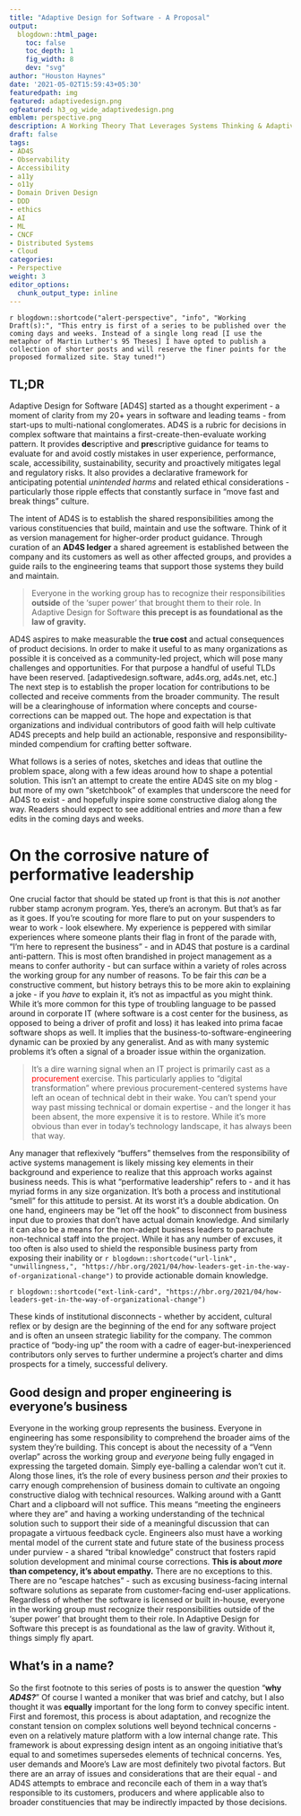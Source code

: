 ```yaml
---
title: "Adaptive Design for Software - A Proposal"
output:
  blogdown::html_page:
    toc: false
    toc_depth: 1
    fig_width: 8
    dev: "svg"
author: "Houston Haynes"
date: '2021-05-02T15:59:43+05:30'
featuredpath: img
featured: adaptivedesign.png
ogfeatured: h3_og_wide_adaptivedesign.png
emblem: perspective.png
description: A Working Theory That Leverages Systems Thinking & Adaptive Management
draft: false
tags:
- AD4S
- Observability
- Accessibility
- a11y
- o11y
- Domain Driven Design
- DDD
- ethics
- AI
- ML
- CNCF
- Distributed Systems
- Cloud
categories: 
- Perspective
weight: 3
editor_options: 
  chunk_output_type: inline
---
```

`r blogdown::shortcode("alert-perspective", "info", "Working Draft(s):", "This entry is first of a series to be published over the coming days and weeks. Instead of a single long read [I use the metaphor of Martin Luther's 95 Theses] I have opted to publish a collection of shorter posts and will reserve the finer points for the proposed formalized site. Stay tuned!")`

## TL;DR

Adaptive Design for Software [AD4S] started as a thought experiment - a moment of clarity from my 20+ years in software and leading teams - from start-ups to multi-national conglomerates. AD4S is a rubric for decisions in complex software that maintains a first-create-then-evaluate working pattern. It provides **de**scriptive and **pre**scriptive guidance for teams to evaluate for and avoid costly mistakes in user experience, performance, scale, accessibility, sustainability, security and proactively mitigates legal and regulatory risks. It also provides a declarative framework for anticipating potential *unintended harms* and related ethical considerations - particularly those ripple effects that constantly surface in "move fast and break things" culture.

The intent of AD4S is to establish the shared responsibilities among the various constituencies that build, maintain and use the software. Think of it as version management for higher-order product guidance. Through curation of an **AD4S ledger** a shared agreement is established between the company and its customers as well as other affected groups, and provides a guide rails to the engineering teams that support those systems they build and maintain. 

> Everyone in the working group has to recognize their responsibilities __outside__ of the 'super power' that brought them to their role. In Adaptive Design for Software __this precept is as foundational as the law of gravity.__

AD4S aspires to make measurable the **true cost** and actual consequences of product decisions. In order to make it useful to as many organizations as possible it is conceived as a community-led project, which will pose many challenges and opportunities. For that purpose a handful of useful TLDs have been reserved. [adaptivedesign.software, ad4s.org, ad4s.net, etc.] The next step is to establish the proper location for contributions to be collected and receive comments from the broader community. The result will be a clearinghouse of information where concepts and course-corrections can be mapped out. The hope and expectation is that organizations and individual contributors of good faith will help cultivate AD4S precepts and help build an actionable, responsive and responsibility-minded compendium for crafting better software.

What follows is a series of notes, sketches and ideas that outline the problem space, along with a few ideas around how to shape a potential solution. This isn't an attempt to create the entire AD4S site on my blog - but more of my own "sketchbook" of examples that underscore the need for AD4S to exist - and hopefully inspire some constructive dialog along the way. Readers should expect to see additional entries and *more* than a few edits in the coming days and weeks.

# On the corrosive nature of performative leadership

One crucial factor that should be stated up front is that this is *not* another rubber stamp acronym program. Yes, there's an acronym. But that's as far as it goes. If you're scouting for more flare to put on your suspenders to wear to work - look elsewhere. My experience is peppered with similar experiences where someone plants their flag in front of the parade with, "I'm here to represent the business" - and in AD4S that posture is a cardinal anti-pattern. This is most often brandished in project management as a means to confer authority - but can surface within a variety of roles across the working group for any number of reasons. To be fair this *can* be a constructive comment, but history betrays this to be more akin to explaining a joke - if you *have* to explain it, it's not as impactful as you might think. While it's more common for this type of troubling language to be passed around in corporate IT (where software is a cost center for the business, as opposed to being a driver of profit and loss) it has leaked into prima facae software shops as well. It implies that the business-to-software-engineering dynamic can be proxied by any generalist. And as with many systemic problems it's often a signal of a broader issue within the organization.

> It's a dire warning signal when an IT project is primarily cast as a <span style="color:red">procurement</span> exercise. This particularly applies to "digital transformation" where previous procurement-centered systems have left an ocean of technical debt in their wake. You can't spend your way past missing technical or domain expertise - and the longer it has been absent, the more expensive it is to restore. While it's more obvious than ever in today's technology landscape, it has always been that way.

Any manager that reflexively "buffers" themselves from the responsibility of active systems management is likely missing key elements in their background and experience to realize that this approach works against business needs. This is what "performative leadership" refers to - and it has myriad forms in any size organization. It's both a process and institutional "smell" for this attitude to persist. At its worst it's a double abdication. On one hand, engineers may be "let off the hook" to disconnect from business input due to proxies that don't have actual domain knowledge. And similarly it can also be a means for the non-adept business leaders to parachute non-technical staff into the project. While it has any number of excuses, it too often is also used to shield the responsible business party from exposing their inability or `r blogdown::shortcode("url-link", "unwillingness,", "https://hbr.org/2021/04/how-leaders-get-in-the-way-of-organizational-change")` to provide actionable domain knowledge. 

`r blogdown::shortcode("ext-link-card", "https://hbr.org/2021/04/how-leaders-get-in-the-way-of-organizational-change")`
<br>

These kinds of institutional disconnects - whether by accident, cultural reflex or by design are the beginning of the end for any software project and is often an unseen strategic liability for the company. The common practice of "body-ing up" the room with a cadre of eager-but-inexperienced contributors only serves to further undermine a project's charter and dims prospects for a timely, successful delivery.

## Good design and proper engineering is everyone's business

Everyone in the working group represents the business. Everyone in engineering has some responsibility to comprehend the broader aims of the system they're building. This concept is about the necessity of a "Venn overlap" across the working group and *everyone* being fully engaged in expressing the targeted domain. Simply eye-balling a calendar won't cut it. Along those lines, it's the role of every business person *and* their proxies to carry enough comprehension of business domain to cultivate an ongoing constructive dialog with technical resources. Walking around with a Gantt Chart and a clipboard will not suffice. This means "meeting the engineers where they are" and having a working understanding of the technical solution such to support their side of a meaningful discussion that can propagate a virtuous feedback cycle. Engineers also must have a working mental model of the current state and future state of the business process under purview - a shared "tribal knowledge" construct that fosters rapid solution development and minimal course corrections. __This is about *more* than competency, it's about empathy.__ There are no exceptions to this. There are no "escape hatches" - such as excusing business-facing internal software solutions as separate from customer-facing end-user applications. Regardless of whether the software is licensed or built in-house, everyone in the working group must recognize their responsibilities outside of the 'super power' that brought them to their role. In Adaptive Design for Software this precept is as foundational as the law of gravity. Without it, things simply fly apart.

## What's in a name?

So the first footnote to this series of posts is to answer the question "__why *AD4S?*__"  Of course I wanted a moniker that was brief and catchy, but I also thought it was __equally__ important for the long form to convey specific intent. First and foremost, this process is about adaptation, and recognize the constant tension on complex solutions well beyond technical concerns - even on a relatively mature platform with a low internal change rate. This framework is about expressing design intent as an ongoing initiative that's equal to and sometimes supersedes elements of technical concerns. Yes, user demands and Moore's Law are most definitely two pivotal factors. But there are an array of issues and considerations that are their equal - and AD4S attempts to embrace and reconcile each of them in a way that's responsible to its customers, producers and where applicable also to broader constituencies that may be indirectly impacted by those decisions.
